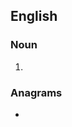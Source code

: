 ==English==

===Noun===
{{head|en|noun plural form}}

# {{plural of|hindgut|lang=en}}

===Anagrams===
* {{anagrams|en|a=dghinstu|undights}}